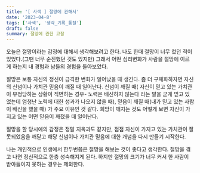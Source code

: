 ```yaml
---
title: '[ 사색 ] 절망에 관해서'
date: '2023-04-8'
tags: ['사색', '생각_기록_통찰']
draft: false
summary: 절망에 관한 고찰
---
```


오늘은 절망이라는 감정에 대해서 생각해보려고 한다. 나도 한때 절망이 너무 컸던 적이 있었다.(그땐 너무 순진했던 것도 있지만) 그래서 어떤 심리변화가 사람을 절망에 이르게 하는지 내 경험과 남들의 경험을 돌아보았다.

절망은 보통 자신의 정신이 급격한 변화가 일어났을 때 생긴다. 좀 더 구체화하자면 자신의 신념이나 가치관 믿음이 깨질 때 일어난다. 신념이 깨질 때( 자신이 믿고 있는 가치관이 부정당하는 상황이 직면하는 경우- 노력은 배신하지 않는다 라는 말을 굳게 믿고 있었는데 엄청난 노력에 대한 성과가 나오지 않을 때), 믿음이 깨질 때(내가 믿고 있는 사람이 배신을 했을 때) 가 주요 이유인 것 같다. 희망이 깨지는 것도 어떻게 보면 자신이 가지고 있는 어떤 믿음이 깨졌을 때 일어난다.

절망을 할 당시에의 감정은 정말 지옥과도 같지만, 점점 자신이 가지고 있는 가치관이 잘못되었음을 깨닫고 해당 신념이나 가치관 믿음에 대한 개념을 다시 만들기 시작한다.

나는 개인적으로 인생에서 한두번쯤은 절망을 해보는 것이 좋다고 생각한다. 절망을 겪고 나면 정신적으로 한층 성숙해지게 된다. 하지만 절망의 크기가 너무 커서 한 사람이 받아들이지 못하는 경우는 제외한다.
